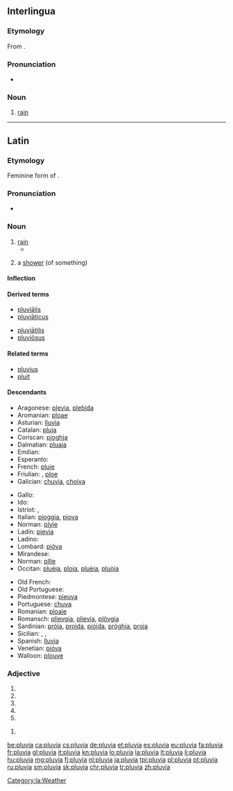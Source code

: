 ==Interlingua==

===Etymology===
From {{etyl|la|ia}} {{term|pluvia||rain|lang=la}}.

===Pronunciation===
* {{IPA|/ˈpluvja/|lang=ia}}

===Noun===
{{ia-noun|s}}

# [[rain]]

----

==Latin==

===Etymology=== 
Feminine form of {{term|pluvius|lang=la}}.  
===Pronunciation===
* {{la-pronunc|pluvia}}

===Noun===
{{la-noun|pluvia|pluviae|pluviae|f|first}}

# [[rain]]
#* {{Q|la|Lucretius|De rerum natura|6|671|quote=tempestātēs '''pluviae'''|trans=tempests of rain}}
# {{qualifier|later}} a [[shower]] (of something)

====Inflection====
{{la-decl-1st|pluvi}}

====Derived terms====
{{top2}}
* [[pluvialis|pluviālis]]
* [[pluviaticus|pluviāticus]]
{{mid2}}
* [[pluviatilis|pluviātilis]]
* [[pluviosus|pluviōsus]]
{{bottom}}

====Related terms====
* [[pluvius]]
* [[pluit]]

====Descendants====
{{top3}}
* Aragonese: [[plevia]], [[plebida]]
* Aromanian: [[ploae]]
* Asturian: [[lluvia]]
* Catalan: [[pluja]]
* Coriscan: [[pioghja]]
* Dalmatian: [[pluaja]]
* Emilian: {{l|egl|piôva}}
* Esperanto: {{l|eo|pluvo}}
* French: [[pluie]]
* Friulian: {{l|fur|ploie}}, [[ploe]]
* Galician: [[chuvia]], [[choiva]]
{{mid3}}
* Gallo: {{l|roa-gal|pieil}}
* Ido: {{l|io|pluvo}}
* Istriot: {{l|ist|piova}}, {{l|ist|peiòva}}
* Italian: [[pioggia]], [[piova]]
* Norman: [[plyie]]
* Ladin: [[pievia]]
* Ladino: {{l|lad|luvya}}
* Lombard: [[piöva]]
* Mirandese: {{l|mwl|chuba}}
* Norman: [[pllie]]
* Occitan: [[pluèja]], [[ploja]], [[pluèia]], [[pluòja]]
{{mid3}}
* Old French: {{l|fro|pluie}}
* Old Portuguese: {{l|roa-opt|chuvia}}
* Piedmontese: [[pieuva]]
* Portuguese: [[chuva]]
* Romanian: [[ploaie]]
* Romansch: [[plievgia]], [[plievia]], [[plövgia]]
* Sardinian: [[pròia]], [[proìda]], [[pióida]], [[próghia]], [[proja]]
* Sicilian: {{l|scn|chioggia}}, {{l|scn|chiova}}, {{l|scn|chioggi}}
* Spanish: [[lluvia]]
* Venetian: [[pióva]]
* Walloon: [[plouve]]
{{bottom}}

===Adjective===
{{la-adj-form|pluvia}}

# {{inflection of|pluvius||f|nom|s|lang=la}}
# {{inflection of|pluvius||f|voc|s|lang=la}}
# {{inflection of|pluvius||n|nom|p|lang=la}}
# {{inflection of|pluvius||n|acc|p|lang=la}}
# {{inflection of|pluvius||n|voc|p|lang=la}}

{{la-adj-form|pluviā}}

# {{inflection of|pluvius||f|abl|s|lang=la}}

[[Category:la:Weather]]

[[be:pluvia]]
[[ca:pluvia]]
[[cs:pluvia]]
[[de:pluvia]]
[[et:pluvia]]
[[es:pluvia]]
[[eu:pluvia]]
[[fa:pluvia]]
[[fr:pluvia]]
[[gl:pluvia]]
[[it:pluvia]]
[[kn:pluvia]]
[[lo:pluvia]]
[[la:pluvia]]
[[lt:pluvia]]
[[li:pluvia]]
[[hu:pluvia]]
[[mg:pluvia]]
[[fj:pluvia]]
[[nl:pluvia]]
[[ja:pluvia]]
[[tpi:pluvia]]
[[pl:pluvia]]
[[pt:pluvia]]
[[ru:pluvia]]
[[sm:pluvia]]
[[sk:pluvia]]
[[chr:pluvia]]
[[tr:pluvia]]
[[zh:pluvia]]